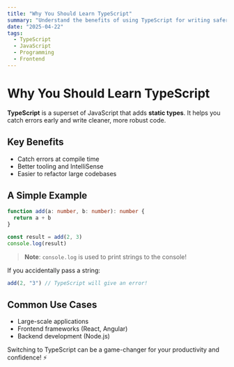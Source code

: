 ```yaml
---
title: "Why You Should Learn TypeScript"
summary: "Understand the benefits of using TypeScript for writing safer, more maintainable JavaScript applications."
date: "2025-04-22"
tags:
  - TypeScript
  - JavaScript
  - Programming
  - Frontend
---
```


# Why You Should Learn TypeScript

**TypeScript** is a superset of JavaScript that adds **static types**. It helps you catch errors early and write cleaner, more robust code.

## Key Benefits

- Catch errors at compile time
- Better tooling and IntelliSense
- Easier to refactor large codebases

## A Simple Example

```typescript
function add(a: number, b: number): number {
  return a + b
}

const result = add(2, 3)
console.log(result)
```

> **Note**: `console.log` is used to print strings to the console!

If you accidentally pass a string:

```typescript
add(2, "3") // TypeScript will give an error!
```

## Common Use Cases

- Large-scale applications
- Frontend frameworks (React, Angular)
- Backend development (Node.js)

Switching to TypeScript can be a game-changer for your productivity and confidence! ⚡
